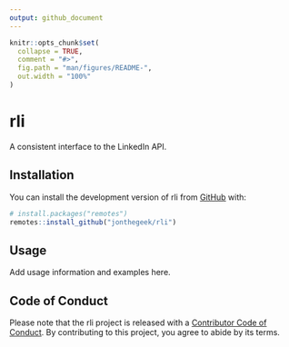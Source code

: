 ```yaml
---
output: github_document
---
```


<!-- README.md is generated from README.Rmd. Please edit that file -->

```r
knitr::opts_chunk$set(
  collapse = TRUE,
  comment = "#>",
  fig.path = "man/figures/README-",
  out.width = "100%"
)
```

# rli

<!-- badges: start -->
<!-- badges: end -->

A consistent interface to the LinkedIn API.

## Installation

You can install the development version of rli from [GitHub](https://github.com/) with:

``` r
# install.packages("remotes")
remotes::install_github("jonthegeek/rli")
```

## Usage

Add usage information and examples here.

## Code of Conduct

Please note that the rli project is released with a [Contributor Code of Conduct](https://jonthegeek.github.io/rli/CODE_OF_CONDUCT.html). By contributing to this project, you agree to abide by its terms.
